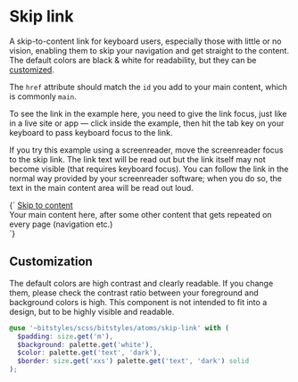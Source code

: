 
<Meta title="Atoms/Skip link" />

# Skip link

A skip-to-content link for keyboard users, especially those with little or no vision, enabling them to skip your navigation and get straight to the content. The default colors are black & white for readability, but they can be [customized](#customization).

The `href` attribute should match the `id` you add to your main content, which is commonly `main`.

To see the link in the example here, you need to give the link focus, just like in a live site or app — click inside the example, then hit the tab key on your keyboard to pass keyboard focus to the link.

If you try this example using a screenreader, move the screenreader focus to the skip link. The link text will be read out but the link itself may not become visible (that requires keyboard focus). You can follow the link in the normal way provided by your screenreader software; when you do so, the text in the main content area will be read out loud.

<Canvas>
  <Story inline={false} name="a-skip-link">
    {`
      <a href="#main" class="a-skip-link">Skip to content</a>
      <div id="main">Your main content here, after some other content that gets repeated on every page (navigation etc.)</div>
    `}
  </Story>
</Canvas>

## Customization

The default colors are high contrast and clearly readable. If you change them, please check the contrast ratio between your foreground and background colors is high. This component is not intended to fit into a design, but to be highly visible and readable.

```scss
@use '~bitstyles/scss/bitstyles/atoms/skip-link' with (
  $padding: size.get('m'),
  $background: palette.get('white'),
  $color: palette.get('text', 'dark'),
  $border: size.get('xxs') palette.get('text', 'dark') solid
);
```
